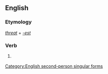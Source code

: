 ==English==

===Etymology===
''[[threat]]'' + ''[[-est]]''

===Verb===
{{en-verb form}}

# {{archaic}} {{form of|Second-person singular simple present form|threat}}

[[Category:English second-person singular forms]]